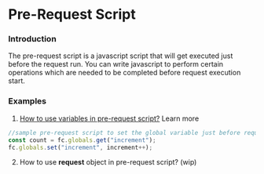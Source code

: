 # Pre-Request Script

### Introduction
The pre-request script is a javascript script that will get executed just before the request run. You can write javascript to perform certain operations which are needed to be completed before request execution start.


### Examples
1. [How to use variables in pre-request script?](/platform/scripts/variables#use-of-variables-in-scripts) Learn more
```ts
//sample pre-request script to set the global variable just before request run
const count = fc.globals.get("increment");
fc.globals.set("increment", increment++);
```

2. How to use **request** object in pre-request script? (wip)